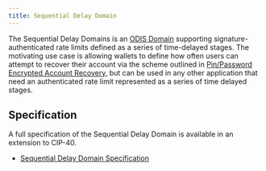 ```yaml
---
title: Sequential Delay Domain
---
```




The Sequential Delay Domains is an [ODIS Domain](/legacy/protocol/identity/odis-domain) supporting signature-authenticated rate limits defined as a series of time-delayed stages.
The motivating use case is allowing wallets to define how often users can attempt to recover their account via the scheme outlined in [Pin/Password Encrypted Account Recovery](/legacy/protocol/identity/encrypted-cloud-backup), but can be used in any other application that need an authenticated rate limit represented as a series of time delayed stages.

## Specification

A full specification of the Sequential Delay Domain is available in an extension to CIP-40.

- [Sequential Delay Domain Specification](https://github.com/celo-org/celo-proposals/blob/master/CIPs/CIP-0040/sequentialDelayDomain.md)
